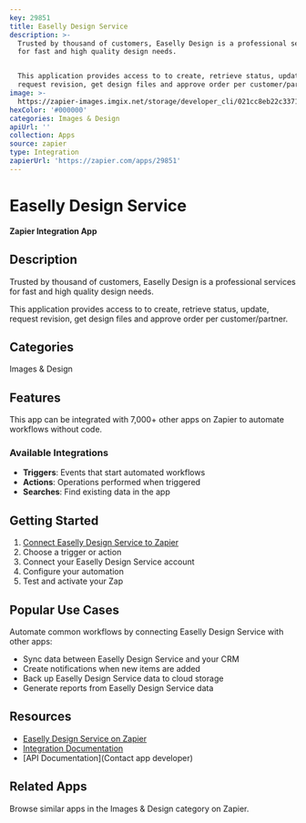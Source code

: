 ```yaml
---
key: 29851
title: Easelly Design Service
description: >-
  Trusted by thousand of customers, Easelly Design is a professional services
  for fast and high quality design needs. 


  This application provides access to to create, retrieve status, update,
  request revision, get design files and approve order per customer/partner.
image: >-
  https://zapier-images.imgix.net/storage/developer_cli/021cc8eb22c337111676f955d2c68581_6.png?auto=format%2Ccompress&ixlib=python-3.0.0&q=50
hexColor: '#000000'
categories: Images & Design
apiUrl: ''
collection: Apps
source: zapier
type: Integration
zapierUrl: 'https://zapier.com/apps/29851'
---
```

# Easelly Design Service

**Zapier Integration App**

## Description

Trusted by thousand of customers, Easelly Design is a professional services for fast and high quality design needs. 

This application provides access to to create, retrieve status, update, request revision, get design files and approve order per customer/partner.

## Categories

Images & Design

## Features

This app can be integrated with 7,000+ other apps on Zapier to automate workflows without code.

### Available Integrations

- **Triggers**: Events that start automated workflows
- **Actions**: Operations performed when triggered
- **Searches**: Find existing data in the app

## Getting Started

1. [Connect Easelly Design Service to Zapier](https://zapier.com/apps/29851)
2. Choose a trigger or action
3. Connect your Easelly Design Service account
4. Configure your automation
5. Test and activate your Zap

## Popular Use Cases

Automate common workflows by connecting Easelly Design Service with other apps:

- Sync data between Easelly Design Service and your CRM
- Create notifications when new items are added
- Back up Easelly Design Service data to cloud storage
- Generate reports from Easelly Design Service data

## Resources

- [Easelly Design Service on Zapier](https://zapier.com/apps/29851)
- [Integration Documentation](https://zapier.com/apps/29851/integrations)
- [API Documentation](Contact app developer)

## Related Apps

Browse similar apps in the Images & Design category on Zapier.
